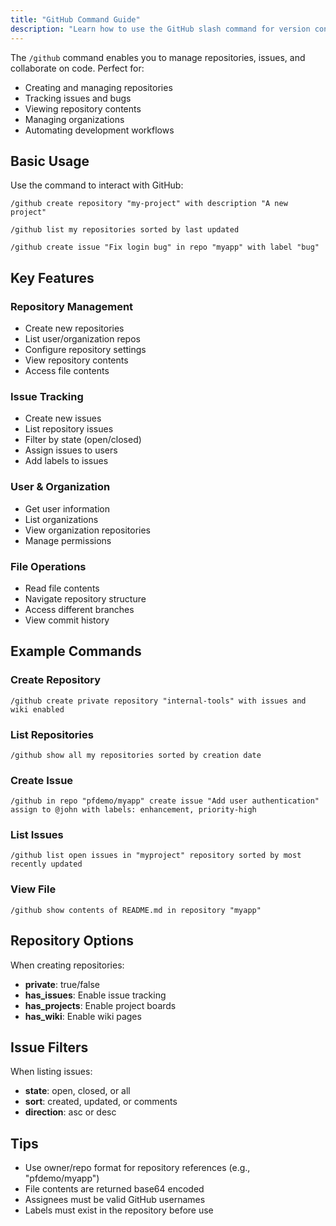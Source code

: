```yaml
---
title: "GitHub Command Guide"
description: "Learn how to use the GitHub slash command for version control and repository management"
---
```


The `/github` command enables you to manage repositories, issues, and collaborate on code. Perfect for:

- Creating and managing repositories
- Tracking issues and bugs
- Viewing repository contents
- Managing organizations
- Automating development workflows

## Basic Usage

Use the command to interact with GitHub:

```
/github create repository "my-project" with description "A new project"
```

```
/github list my repositories sorted by last updated
```

```
/github create issue "Fix login bug" in repo "myapp" with label "bug"
```

## Key Features

### Repository Management
- Create new repositories
- List user/organization repos
- Configure repository settings
- View repository contents
- Access file contents

### Issue Tracking
- Create new issues
- List repository issues
- Filter by state (open/closed)
- Assign issues to users
- Add labels to issues

### User & Organization
- Get user information
- List organizations
- View organization repositories
- Manage permissions

### File Operations
- Read file contents
- Navigate repository structure
- Access different branches
- View commit history

## Example Commands

### Create Repository
```
/github create private repository "internal-tools" with issues and wiki enabled
```

### List Repositories
```
/github show all my repositories sorted by creation date
```

### Create Issue
```
/github in repo "pfdemo/myapp" create issue "Add user authentication" assign to @john with labels: enhancement, priority-high
```

### List Issues
```
/github list open issues in "myproject" repository sorted by most recently updated
```

### View File
```
/github show contents of README.md in repository "myapp"
```

## Repository Options

When creating repositories:
- **private**: true/false
- **has_issues**: Enable issue tracking
- **has_projects**: Enable project boards
- **has_wiki**: Enable wiki pages

## Issue Filters

When listing issues:
- **state**: open, closed, or all
- **sort**: created, updated, or comments
- **direction**: asc or desc

## Tips
- Use owner/repo format for repository references (e.g., "pfdemo/myapp")
- File contents are returned base64 encoded
- Assignees must be valid GitHub usernames
- Labels must exist in the repository before use 